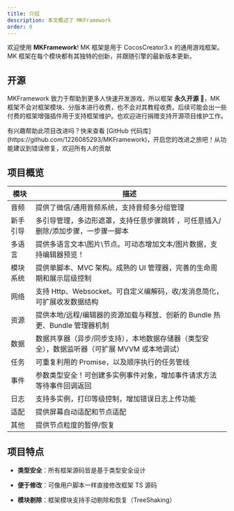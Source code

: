 ```yaml
---
title: 介绍
description: 本文概述了 MKFramework
order: 0
---
```


欢迎使用 **MKFramework**! MK 框架是用于 CocosCreator3.x 的通用游戏框架。MK 框架在每个模块都有其独特的创新，并跟随引擎的最新版本更新。

## 开源

MKFramework 致力于帮助到更多人快速开发游戏，所以框架 **永久开源 🎉**，MK 框架不会对框架模块、分版本进行收费，也不会对其教程收费。后续可能会出一些付费的框架增强插件用于支持框架维护。也欢迎进行捐赠支持开源项目维护工作。

<Note title="贡献">
    有兴趣帮助此项目改进吗？快来查看 [GitHub
    代码库](https://github.com/1226085293/MKFramework)，开启您的改进之旅吧！从功能建议到错误修复，欢迎所有人的贡献
</Note>

## 项目概览

| **模块** | **描述**                                                                                      |
| -------- | --------------------------------------------------------------------------------------------- |
| 音频     | 提供了微信/通用音频系统，支持音频多分组管理                                                   |
| 新手引导 | 多引导管理，多边形遮罩，支持任意步骤跳转 ，可任意插入/删除/添加步骤，一步骤一脚本             |
| 多语言   | 提供多语言文本\图片\节点。可动态增加文本/图片数据，支持编辑器预览！                           |
| 模块系统 | 提供单脚本、MVC 架构。成熟的 UI 管理器，完善的生命周期和展示层级控制                          |
| 网络     | 支持 Http、Websocket。可自定义编解码，收/发消息简化，可扩展收发数据结构                       |
| 资源     | 提供本地/远程/编辑器的资源加载与释放、创新的 Bundle 热更、Bundle 管理器机制                   |
| 数据     | 数据共享器（异步/同步支持），本地数据存储器（类型安全），数据监听器（可扩展 MVVM 或本地调试） |
| 任务     | 可重复利用的 Promise，以及顺序执行的任务管线                                                  |
| 事件     | 参数类型安全！可创建多实例事件对象，增加事件请求方法等待事件回调返回                          |
| 日志     | 支持多实例，打印等级控制，增加错误日志上传功能                                                |
| 适配     | 提供屏幕自动适配和节点适配                                                                    |
| 其他     | 提供节点粒度的暂停/恢复                                                                       |

## 项目特点

-   **类型安全**：所有框架源码皆是基于类型安全设计

-   **便于修改**：可像用户脚本一样直接修改框架 TS 源码

-   **模块剔除**：框架模块支持手动剔除和恢复（TreeShaking）
